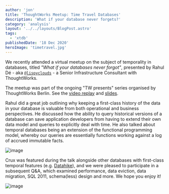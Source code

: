 ```yaml
---
author: 'jon'
title: 'ThoughtWorks Meetup: Time Travel Databases'
description: 'What if your database never forgets?'
category: 'analysis'
layout: '../../layouts/BlogPost.astro'
tags:
  - 'xtdb'
publishedDate: '18 Dec 2020'
heroImage: 'timetravel.jpg'
---
```



We recently attended a virtual meetup on the subject of temporality in
databases, titled _\"What if your databases never forgot\"_, presented
by Rahul Dé - aka [`@lispyclouds`](https://twitter.com/lispyclouds) - a
Senior Infrastructure Consultant with ThoughtWorks.

The meetup was part of the ongoing \"TW presents\" series organised by
ThoughtWorks Berlin. See the [video replay](https://thoughtworks.zoom.us/rec/play/gtlK2A-0W29t6gp5w_FAjynhEdMutgooHTAfPZ7uECWkoUOSTuT3EKmNOi3EeWtzC57F7Rn4ZXBCDJ7J.bI8wEe1Nye42sZID?continueMode=true)
and
[slides](https://speakerdeck.com/lispyclouds/what-if-your-databases-never-forgot).

Rahul did a great job outlining why keeping a first-class history of the
data in your database is valuable from both operational and business
perspectives. He discussed how the ability to query historical versions
of a database can save application developers from having to extend
their own data model and queries to explicitly deal with time. He also
talked about temporal databases being an extension of the functional
programming model, whereby our queries are essentially functions working
against a log of accrued immutable facts.

<Image alt='image' src={twTmp} />

Crux was featured during the talk alongside other databases with
first-class temporal features (e.g.
[Datahike](https://github.com/replikativ/datahike)), and we were pleased
to participate in a subsequent Q&A, which examined performance, data
eviction, data migration, SQL 2011, schema(less) design and more. We
hope you enjoy it!

<Image alt='image' src={cruxTwDoc} />
